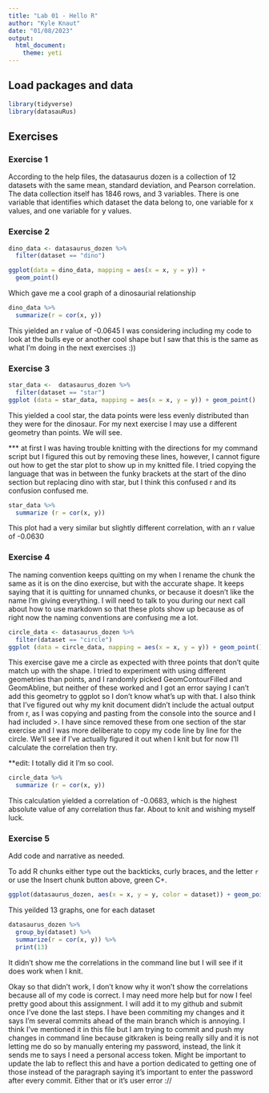 ```yaml
---
title: "Lab 01 - Hello R"
author: "Kyle Knaut"
date: "01/08/2023"
output: 
  html_document: 
    theme: yeti
---
```


## Load packages and data

```r
library(tidyverse) 
library(datasauRus)
```

## Exercises

### Exercise 1

According to the help files, the datasaurus dozen is a collection of 12 datasets with the same mean, standard deviation, and Pearson correlation. The data collection itself has 1846 rows, and 3 variables. There is one variable that identifies which dataset the data belong to, one variable for x values, and one variable for y values.

### Exercise 2


```r
dino_data <- datasaurus_dozen %>%
  filter(dataset == "dino")

ggplot(data = dino_data, mapping = aes(x = x, y = y)) +
  geom_point()
```


Which gave me a cool graph of a dinosaurial relationship


```r
dino_data %>%
  summarize(r = cor(x, y))
```

This yielded an r value of -0.0645
I was considering including my code to look at the bulls eye or another cool shape but I saw that this is the same as what I'm doing in the next exercises :))

### Exercise 3

``` r
star_data <-  datasaurus_dozen %>%
  filter(dataset == "star")
ggplot (data = star_data, mapping = aes(x = x, y = y)) + geom_point()
```

This yielded a cool star, the data points were less evenly distributed than they were for the dinosaur. For my next exercise I may use a different geometry than points. We will see.

*** at first I was having trouble knitting with the directions for my command script but I figured this out by removing these lines, however, I cannot figure out how to get the star plot to show up in my knitted file. I tried copying the language that was in between the funky brackets at the start of the dino section but replacing dino with star, but I think this confused r and its confusion confused me. 

```r
star_data %>%
  summarize (r = cor(x, y))
```

This plot had a very similar but slightly different correlation, with an r value of -0.0630

### Exercise 4

The naming convention keeps quitting on my when I rename the chunk the same as it is on the dino exercise, but with the accurate shape. It keeps saying that it is quitting for unnamed chunks, or because it doesn't like the name I'm giving everything. I will need to talk to you during our next call about how to use markdown so that these plots show up because as of right now the naming conventions are confusing me a lot. 

```r
circle_data <- datasaurus_dozen %>%
  filter(dataset == "circle")
ggplot (data = circle_data, mapping = aes(x = x, y = y)) + geom_point()
```

This exercise gave me a circle as expected with three points that don't quite match up with the shape. I tried to experiment with using different geometries than points, and I randomly picked GeomContourFilled and GeomAbline, but neither of these worked and I got an error saying I can't add this geometry to ggplot so I don't know what's up with that. I also think that I've figured out why my knit document didn't include the actual output from r, as I was copying and pasting from the console into the source and I had included >. I have since removed these from one section of the star exercise and I was more deliberate to copy my code line by line for the circle. We'll see if I've actually figured it out when I knit but for now I'll calculate the correlation then try. 

**edit: I totally did it I'm so cool. 

```r
circle_data %>%
  summarize (r = cor(x, y))
```

This calculation yielded a correlation of -0.0683, which is the highest absolute value of any correlation thus far. About to knit and wishing myself luck.

### Exercise 5

Add code and narrative as needed.

To add R chunks either type out the backticks, curly braces, and the letter `r` or use the Insert chunk button above, green C+.
```r
ggplot(datasaurus_dozen, aes(x = x, y = y, color = dataset)) + geom_point() + facet_wrap(~ dataset, ncol = 3) + theme(legend.position = "none")
```

This yeilded 13 graphs, one for each dataset

```r
datasaurus_dozen %>%
  group_by(dataset) %>%
  summarize(r = cor(x, y)) %>%
  print(13)
```
It didn't show me the correlations in the command line but I will see if it does work when I knit.

Okay so that didn't work, I don't know why it won't show the correlations because all of my code is correct. I may need more help but for now I feel pretty good about this assignment. I will add it to my github and submit once I've done the last steps. I have been commiting my changes and it says I'm several commits ahead of the main branch which is annoying. I think I've mentioned it in this file but I am trying to commit and push my changes in command line because gitkraken is being really silly and it is not letting me do so by manually entering my password, instead, the link it sends me to says I need a personal access token. Might be important to update the lab to reflect this and have a portion dedicated to getting one of those instead of the paragraph saying it’s important to enter the password after every commit. Either that or it's user error ://


